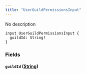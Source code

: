 ```yaml
---
title: "UserGuildPermissionsInput"
---
```


No description

```
input UserGuildPermissionsInput {
  guildId: String!
}

```

### Fields[](#fields "Direct link to heading")

#### `guildId` ([String](/developer/graphql-api/references/scalars/string))[](#guildid-string "Direct link to heading")
